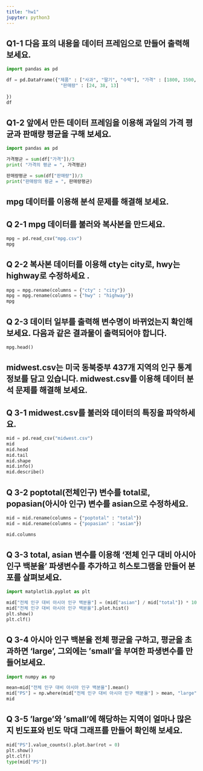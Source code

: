 ```yaml
---
title: "hw1"
jupyter: python3
---
```


## Q1-1 다음 표의 내용을 데이터 프레임으로 만들어 출력해 보세요.

```python
import pandas as pd

df = pd.DataFrame({"제품" : ["사과", "딸기", "수박"], "가격" : [1800, 1500, 3000],
                    "판매량" : [24, 38, 13]
    
})
df
```

## Q1-2 앞에서 만든 데이터 프레임을 이용해 과일의 가격 평균과 판매량 평균을 구해 보세요.

```python
import pandas as pd

가격평균 = sum(df["가격"])/3
print( "가격의 평균 = ", 가격평균)

판매량평균 = sum(df["판매량"])/3
print("판매량의 평균 = ", 판매량평균)

```


## mpg 데이터를 이용해 분석 문제를 해결해 보세요.

## Q 2-1 mpg 데이터를 불러와 복사본을 만드세요.

```python
mpg = pd.read_csv("mpg.csv")
mpg

```



## Q 2-2 복사본 데이터를 이용해 cty는 city로, hwy는 highway로 수정하세요 .

```python

mpg = mpg.rename(columns = {"cty" : "city"})
mpg = mpg.rename(columns = {"hwy" : "highway"})
mpg

```


## Q 2-3 데이터 일부를 출력해 변수명이 바뀌었는지 확인해 보세요. 다음과 같은 결과물이 출력되어야 합니다.

```python

mpg.head()

```

## midwest.csv는 미국 동북중부 437개 지역의 인구 통계 정보를 담고 있습니다. midwest.csv를 이용해 데이터 분석 문제를 해결해 보세요.

## Q 3-1 midwest.csv를  불러와 데이터의 특징을 파악하세요.

```python

mid = pd.read_csv("midwest.csv")
mid
mid.head
mid.tail
mid.shape
mid.info()
mid.describe()

```

## Q 3-2 poptotal(전체인구) 변수를 total로, popasian(아시아 인구) 변수를 asian으로 수정하세요.

```python

mid = mid.rename(columns = {"poptotal" : "total"})
mid = mid.rename(columns = {"popasian" : "asian"})

mid.columns

```

## Q 3-3 total, asian  변수를 이용해 '전체 인구 대비 아시아 인구 백분율' 파생변수를 추가하고 히스토그램을 만들어 분포를 살펴보세요.

```python
import matplotlib.pyplot as plt

mid["전체 인구 대비 아시아 인구 백분율"] = (mid["asian"] / mid["total"]) * 100
mid["전체 인구 대비 아시아 인구 백분율"].plot.hist()
plt.show()
plt.clf()

```


## Q 3-4 아시아 인구 백분율 전체 평균을 구하고, 평균을 초과하면 'large', 그외에는 'small'을 부여한 파생변수를 만들어보세요.

```python
import numpy as np

mean=mid["전체 인구 대비 아시아 인구 백분율"].mean()
mid["PS"] = np.where(mid["전체 인구 대비 아시아 인구 백분율"] > mean, "large", "small")
mid
```


## Q 3-5 'large'와 'small'에 해당하는 지역이 얼마나 많은지 빈도표와 빈도 막대 그래프를 만들어 확인해 보세요.

```python

mid["PS"].value_counts().plot.bar(rot = 0)
plt.show()
plt.clf()
type(mid["PS"])

```



